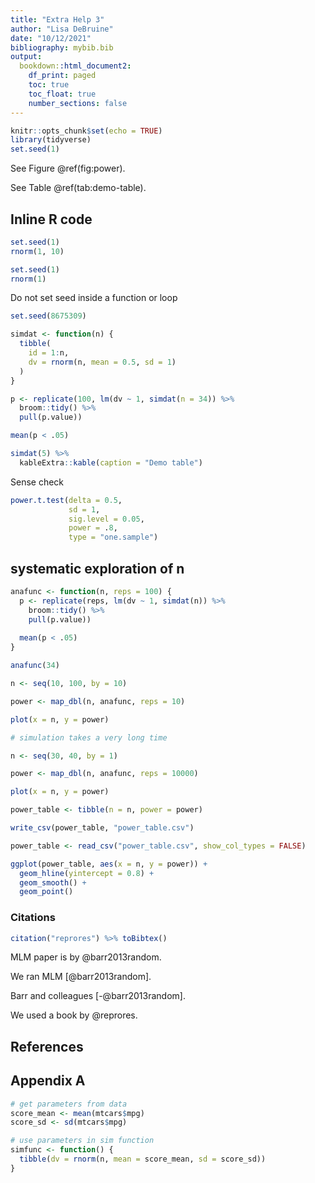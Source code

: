 ```yaml
---
title: "Extra Help 3"
author: "Lisa DeBruine"
date: "10/12/2021"
bibliography: mybib.bib
output: 
  bookdown::html_document2:
    df_print: paged
    toc: true
    toc_float: true
    number_sections: false
---
```


```r
knitr::opts_chunk$set(echo = TRUE)
library(tidyverse)
set.seed(1)
```

See Figure \@ref(fig:power).

See Table \@ref(tab:demo-table).

## Inline R code

```r
set.seed(1)
rnorm(1, 10)
```

```r
set.seed(1)
rnorm(1)
```

Do not set seed inside a function or loop

```r
set.seed(8675309)

simdat <- function(n) {
  tibble(
    id = 1:n,
    dv = rnorm(n, mean = 0.5, sd = 1)
  )
}

p <- replicate(100, lm(dv ~ 1, simdat(n = 34)) %>%
  broom::tidy() %>%
  pull(p.value))

mean(p < .05)
```

```r
simdat(5) %>%
  kableExtra::kable(caption = "Demo table")
```



Sense check

```r
power.t.test(delta = 0.5, 
             sd = 1, 
             sig.level = 0.05, 
             power = .8,
             type = "one.sample")
```


## systematic exploration of n

```r
anafunc <- function(n, reps = 100) {
  p <- replicate(reps, lm(dv ~ 1, simdat(n)) %>%
    broom::tidy() %>%
    pull(p.value))
  
  mean(p < .05)
}

anafunc(34)
```


```r
n <- seq(10, 100, by = 10)

power <- map_dbl(n, anafunc, reps = 10)

plot(x = n, y = power)
```


```r
# simulation takes a very long time

n <- seq(30, 40, by = 1)

power <- map_dbl(n, anafunc, reps = 10000)

plot(x = n, y = power)

power_table <- tibble(n = n, power = power)

write_csv(power_table, "power_table.csv")
```

```r
power_table <- read_csv("power_table.csv", show_col_types = FALSE)

ggplot(power_table, aes(x = n, y = power)) +
  geom_hline(yintercept = 0.8) +
  geom_smooth() + 
  geom_point()
```


### Citations

```r
citation("reprores") %>% toBibtex()
```


MLM paper is by @barr2013random. 

We ran MLM [@barr2013random].

Barr and colleagues [-@barr2013random].

We used a book by @reprores.

## References

<div id = "refs"></div>

## Appendix A



```r
# get parameters from data
score_mean <- mean(mtcars$mpg)
score_sd <- sd(mtcars$mpg)

# use parameters in sim function
simfunc <- function() {
  tibble(dv = rnorm(n, mean = score_mean, sd = score_sd))
}
```


